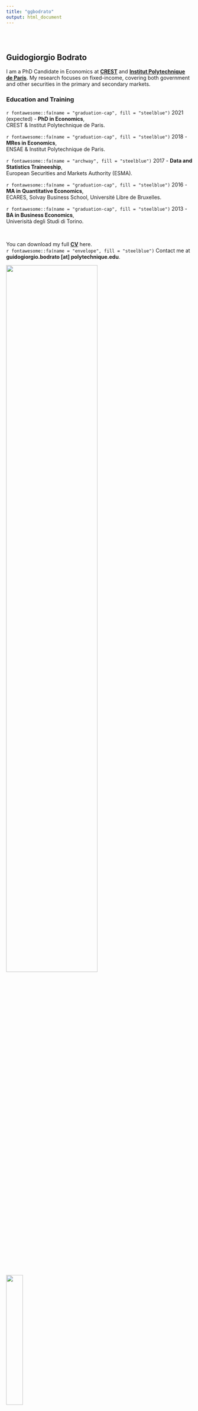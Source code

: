 ```yaml
---
title: "ggbodrato"
output: html_document
---
```


<style type="text/css">
.title {
  display: none;
}

#getting-started img {
  margin-right: 10px;
}

</style>

<div class="row" style="padding-top: 30px;">
<div class="col-sm-6">

# **Guidogiorgio Bodrato**

I am a PhD Candidate in Economics at [**CREST**](https://crest.science) and [**Institut Polytechnique de Paris**](https://www.ip-paris.fr). My research focuses on fixed-income, covering both government and other securities in the primary and secondary markets.

### Education and Training
`r fontawesome::fa(name = "graduation-cap", fill = "steelblue")` 2021 (expected) - **PhD in Economics**, \
CREST & Institut Polytechnique de Paris.

`r fontawesome::fa(name = "graduation-cap", fill = "steelblue")`
2018 - **MRes in Economics**, \
ENSAE & Institut Polytechnique de Paris.

`r fontawesome::fa(name = "archway", fill = "steelblue")`
2017 - **Data and Statistics Traineeship**, \
European Securities and Markets Authority (ESMA).

`r fontawesome::fa(name = "graduation-cap", fill = "steelblue")`
2016 - **MA in Quantitative Economics**, \
ECARES, Solvay Business School, Université Libre de Bruxelles.

`r fontawesome::fa(name = "graduation-cap", fill = "steelblue")`
2013 - **BA in Business Economics**, \
Univerisità degli Studi di Torino.

&nbsp; 

You can download my full [**CV**](CV_Bodrato_April2021.pdf) here. \
`r fontawesome::fa(name = "envelope", fill = "steelblue")`
Contact me at **guidogiorgio.bodrato [at] polytechnique.edu**.

</div>
<div class="col-sm-6">

<a>
![](images/logo.png){width=70%}
![](images/IPP.png){width=30%}

</a>

</div>
